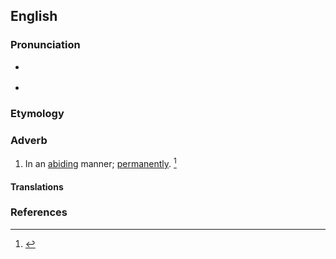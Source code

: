 ==English==

===Pronunciation===
* {{a|US}} {{IPA|/əˈbaɪ.dɪŋ.li/|lang=en}}
* {{audio|en-us-abidingly.ogg|Audio (US)|lang=en}}

===Etymology===
{{suffix|en|abiding|ly}}

===Adverb===
{{en-adv}}

# In an [[abiding]] manner; [[permanently]]. {{defdate|First attested around 1350 to 1470.}}<ref>{{R:SOED5|page=4}}</ref>

====Translations====
{{trans-top|in an abiding manner}}
{{trans-mid}}
{{trans-bottom}}

===References===
<references/>